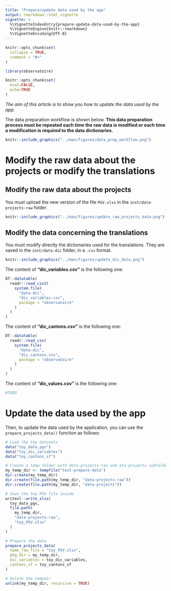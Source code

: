 ```yaml
---
title: "Prepare/update data used by the app"
output: rmarkdown::html_vignette
vignette: >
  %\VignetteIndexEntry{prepare-update-data-used-by-the-app}
  %\VignetteEngine{knitr::rmarkdown}
  %\VignetteEncoding{UTF-8}
---
```


```r
knitr::opts_chunk$set(
  collapse = TRUE,
  comment = "#>"
)
```

```r
library(observatoire)
```

<!-- WARNING - This vignette is generated by {fusen} from dev/flat_prepare_data.Rmd: do not edit by hand -->

```r
knitr::opts_chunk$set(
  eval=FALSE,
  echo=TRUE
)
```

*The aim of this article is to show you how to update the data used by the app.*

The data preparation workflow is shown below. **This data preparation process must be repeated each time the raw data is modified or each time a modification is required to the data dictionaries.**


```r
knitr::include_graphics("../man/figures/data_prep_workflow.png")
```

# Modify the raw data about the projects or modify the translations

## Modify the raw data about the projects

You must upload the new version of the file `PGV.xlsx` in the `inst/data-projects-raw` folder.


```r
knitr::include_graphics("../man/figures/update_raw_projects_data.png")
```

## Modify the data concerning the translations

You must modify directly the dictionaries used for the translations. They are saved in the `inst/data-dic` folder, in a `.csv` format.


```r
knitr::include_graphics("../man/figures/update_dic_data.png")
```

The content of **"dic_variables.csv"** is the following one:


```r
DT::datatable(
  readr::read_csv2(
    system.file(
      "data-dic",
      "dic_variables.csv", 
      package = "observatoire"
    )
  )
)
```

The content of **"dic_cantons.csv"** is the following one:


```r
DT::datatable(
  readr::read_csv(
    system.file(
      "data-dic",
      "dic_cantons.csv", 
      package = "observatoire"
    )
  )
)
```

  
The content of **"dic_values.csv"** is the following one:


```r
#TODO
```

# Update the data used by the app

Then, to update the data used by the application, you can use the `prepare_projects_data()` function as follows:


  

```r
# Load the toy datasets
data("toy_data_pgv")
data("toy_dic_variables")
data("toy_cantons_sf")

# Create a temp folder with data-projects-raw and ata-projects subfolder
my_temp_dir <- tempfile("test-prepare-data")
dir.create(my_temp_dir)
dir.create(file.path(my_temp_dir, "data-projects-raw"))
dir.create(file.path(my_temp_dir, "data-projects"))

# Save the toy PGV file inside
writexl::write_xlsx(
  toy_data_pgv, 
  file.path(
    my_temp_dir, 
    "data-projects-raw", 
    "toy_PGV.xlsx"
  )
)

# Prepare the data
prepare_projects_data(
  name_raw_file = "toy_PGV.xlsx",
  pkg_dir = my_temp_dir, 
  dic_variables = toy_dic_variables, 
  cantons_sf = toy_cantons_sf
)

# Delete the tempdir
unlink(my_temp_dir, recursive = TRUE)
```

